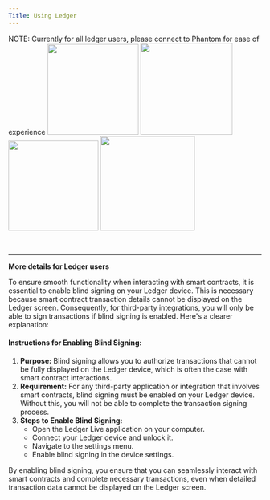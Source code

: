 ```yaml
---
Title: Using Ledger
---
```


<Warning>
NOTE: Currently for all ledger users, please connect to Phantom for ease of experience
</Warning>

<Steps>
<Step title="First, we assume you already have Phantom downloaded in your browser extension. If not, please set up with Phantom setup instructions">
</Step>

<Step title="Click on the top left menu icon">

<Frame><img src="https://2113331469-files.gitbook.io/~/files/v0/b/gitbook-x-prod.appspot.com/o/spaces%2FzYM0pEemeu6F3UKGPAZE%2Fuploads%2FxZC4ZWuAdNvRAS962H6S%2Fimage.png?alt=media&token=ff866a8e-6e25-4b92-8ddc-31806ef89170" alt="" width="181" /></Frame>
</Step>

<Step title="Click on the plus button">

<Frame><img src="https://2113331469-files.gitbook.io/~/files/v0/b/gitbook-x-prod.appspot.com/o/spaces%2FzYM0pEemeu6F3UKGPAZE%2Fuploads%2FNBS5ygESSCvOWMbIzHQk%2Fimage.png?alt=media&token=70b51e3c-a8a1-4a50-b8b9-a13ff18fe735" alt="" width="183" /></Frame>
</Step>

<Step title="Click 'Connect Hardware Wallet'">

<Frame><img src="https://2113331469-files.gitbook.io/~/files/v0/b/gitbook-x-prod.appspot.com/o/spaces%2FzYM0pEemeu6F3UKGPAZE%2Fuploads%2FsniNvjEyfgwC29FlQV3Y%2Fimage.png?alt=media&token=bee21725-d33b-4aea-a38b-c1b7dc59fc65" alt="" width="179" /></Frame>
</Step>

<Step title="Complete the process of connecting wallet with Phantom">

<Frame><img src="https://2113331469-files.gitbook.io/~/files/v0/b/gitbook-x-prod.appspot.com/o/spaces%2FzYM0pEemeu6F3UKGPAZE%2Fuploads%2FsUTqdUfIECwv6MAxxLEn%2Fimage.png?alt=media&token=5cc26af6-ee15-4cd1-882f-53ab5dcf56c3" alt="" width="188" /></Frame>
</Step>

<Step title="Please make sure to enable blind signing, as the smart contract transactions cannot be displayed on Ledger. Therefore for third party integrations, you will only be able to sign the transaction if blind signing is on. [Please DYOR before doing so as well]"></Step>

<Step title="You may see 'unrecognized' as Ledger cannot read smart contract details, therefore Ledger will automatically display as 'unrecognized'"></Step>

<Step title="Direct back to app.solayer.org and make sure to click on 'I am using Ledger with Phantom'">

<Frame><img src="https://2113331469-files.gitbook.io/~/files/v0/b/gitbook-x-prod.appspot.com/o/spaces%2FzYM0pEemeu6F3UKGPAZE%2Fuploads%2FpM4cMJ1XUeLWFPTkZcTP%2Fimage.png?alt=media&token=df9459f6-564c-43ac-983d-5dc37cb3fa82" alt="" /></Frame>
</Step>

<Step title="Click on Phantom tab">
</Step>

<Step title="Confirm the transaction">

<Frame><img src="https://2113331469-files.gitbook.io/~/files/v0/b/gitbook-x-prod.appspot.com/o/spaces%2FzYM0pEemeu6F3UKGPAZE%2Fuploads%2FKkXQcIfhj75FZyKtveid%2Fimage.png?alt=media&token=e6f7c159-835c-462e-b15f-8fc642ebc8b3" alt="" /></Frame>
</Step>

<Step title=" Select 'Confirm' transaction by confirming on your hardware device.">

<Frame><img src="https://2113331469-files.gitbook.io/~/files/v0/b/gitbook-x-prod.appspot.com/o/spaces%2FzYM0pEemeu6F3UKGPAZE%2Fuploads%2FHaTO84q0hup64aLQg33u%2Fimage.png?alt=media&token=52430d7e-467c-4226-ae6e-7aa080661845" alt="" /></Frame>
</Step>

<Step title=" You have successfully staked Native SOL.">

<Frame><img src="https://2113331469-files.gitbook.io/~/files/v0/b/gitbook-x-prod.appspot.com/o/spaces%2FzYM0pEemeu6F3UKGPAZE%2Fuploads%2Flq203POkhuCd7NwREjDa%2Fimage.png?alt=media&token=faef3155-da33-4eeb-b5fe-431c3b98aa49" alt="" /></Frame>
</Step>

<Step title="You will see sSOL or sLST-SOL in your wallet as a representation SPL. Please note that it is NOT transferrable and will be made redeemable/transferrable at a later Epoch noted in our release schedule">
</Step>

<Step title="As whitelisted individuals, you will be directly taken to app.solayer.org staking page"></Step>

<Step title="If you are not invited, please wait for Epoch 1. We work closely with supporters and collaborators for Epoch 0 for security reasons;"></Step>

</Steps>

***

**More details for Ledger users**

To ensure smooth functionality when interacting with smart contracts, it is essential to enable blind signing on your Ledger device. This is necessary because smart contract transaction details cannot be displayed on the Ledger screen. Consequently, for third-party integrations, you will only be able to sign transactions if blind signing is enabled. Here's a clearer explanation:

#### Instructions for Enabling Blind Signing:

1. **Purpose:** Blind signing allows you to authorize transactions that cannot be fully displayed on the Ledger device, which is often the case with smart contract interactions.
2. **Requirement:** For any third-party application or integration that involves smart contracts, blind signing must be enabled on your Ledger device. Without this, you will not be able to complete the transaction signing process.
3. **Steps to Enable Blind Signing:**
   * Open the Ledger Live application on your computer.
   * Connect your Ledger device and unlock it.
   * Navigate to the settings menu.
   * Enable blind signing in the device settings.

By enabling blind signing, you ensure that you can seamlessly interact with smart contracts and complete necessary transactions, even when detailed transaction data cannot be displayed on the Ledger screen.